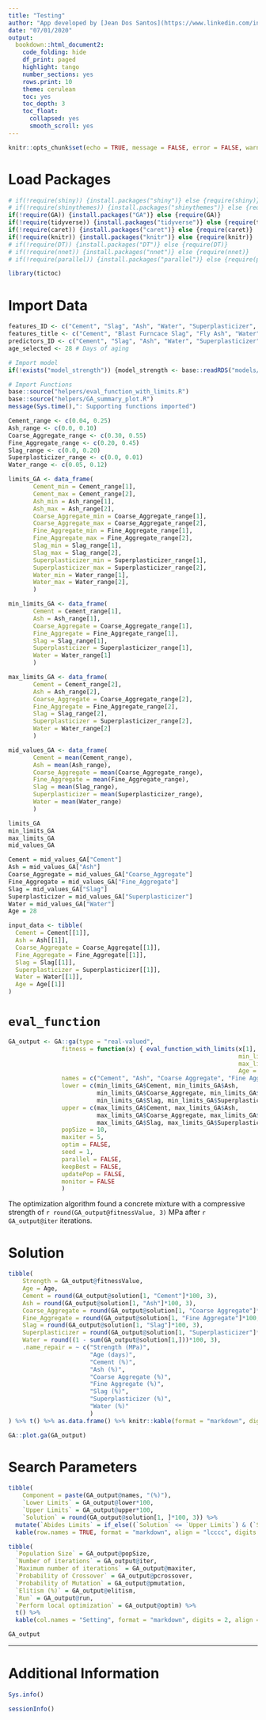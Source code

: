 ---
title: "Testing"
author: "App developed by [Jean Dos Santos](https://www.linkedin.com/in/jeandsantos/)"
date: "07/01/2020"
output: 
  bookdown::html_document2:
    code_folding: hide
    df_print: paged
    highlight: tango
    number_sections: yes
    rows.print: 10
    theme: cerulean
    toc: yes
    toc_depth: 3
    toc_float:
      collapsed: yes
      smooth_scroll: yes
---


```{r setup, include=FALSE}
knitr::opts_chunk$set(echo = TRUE, message = FALSE, error = FALSE, warning = FALSE, comment = NA, fig.align = 'center')
```
# Load Packages

```{r, warning=FALSE, message=FALSE, error=FALSE}
# if(!require(shiny)) {install.packages("shiny")} else {require(shiny)}
# if(!require(shinythemes)) {install.packages("shinythemes")} else {require(shinythemes)}
if(!require(GA)) {install.packages("GA")} else {require(GA)}
if(!require(tidyverse)) {install.packages("tidyverse")} else {require(tidyverse)}
if(!require(caret)) {install.packages("caret")} else {require(caret)}
if(!require(knitr)) {install.packages("knitr")} else {require(knitr)}
# if(!require(DT)) {install.packages("DT")} else {require(DT)}
# if(!require(nnet)) {install.packages("nnet")} else {require(nnet)}
# if(!require(parallel)) {install.packages("parallel")} else {require(parallel)}

library(tictoc)
```


# Import Data

```{r}
features_ID <- c("Cement", "Slag", "Ash", "Water", "Superplasticizer", "Coarse_Aggregate", "Fine_Aggregate", "Age", "Strength")
features_title <- c("Cement", "Blast Furncace Slag", "Fly Ash", "Water", "Superplasticizer", "Coarse Aggregate", "Fine Aggregate", "Age (days)", "Strength (MPa)")
predictors_ID <- c("Cement", "Slag", "Ash", "Water", "Superplasticizer", "Coarse_Aggregate", "Fine_Aggregate")
age_selected <- 28 # Days of aging

# Import model
if(!exists("model_strength")) {model_strength <- base::readRDS("models/avNNet_model.rds")}

# Import Functions
base::source("helpers/eval_function_with_limits.R")
base::source("helpers/GA_summary_plot.R")
message(Sys.time(),": Supporting functions imported")
```

```{r}
Cement_range <- c(0.04, 0.25)
Ash_range <- c(0.0, 0.10)
Coarse_Aggregate_range <- c(0.30, 0.55)
Fine_Aggregate_range <- c(0.20, 0.45)
Slag_range <- c(0.0, 0.20)
Superplasticizer_range <- c(0.0, 0.01)
Water_range <- c(0.05, 0.12)

limits_GA <- data_frame(
       Cement_min = Cement_range[1],
       Cement_max = Cement_range[2],
       Ash_min = Ash_range[1],
       Ash_max = Ash_range[2],
       Coarse_Aggregate_min = Coarse_Aggregate_range[1],
       Coarse_Aggregate_max = Coarse_Aggregate_range[2],
       Fine_Aggregate_min = Fine_Aggregate_range[1],
       Fine_Aggregate_max = Fine_Aggregate_range[2],
       Slag_min = Slag_range[1],
       Slag_max = Slag_range[2],
       Superplasticizer_min = Superplasticizer_range[1],
       Superplasticizer_max = Superplasticizer_range[2],
       Water_min = Water_range[1],
       Water_max = Water_range[2],
       )

min_limits_GA <- data_frame(
       Cement = Cement_range[1],
       Ash = Ash_range[1],
       Coarse_Aggregate = Coarse_Aggregate_range[1],
       Fine_Aggregate = Fine_Aggregate_range[1],
       Slag = Slag_range[1],
       Superplasticizer = Superplasticizer_range[1],
       Water = Water_range[1]
       )

max_limits_GA <- data_frame(
       Cement = Cement_range[2],
       Ash = Ash_range[2],
       Coarse_Aggregate = Coarse_Aggregate_range[2],
       Fine_Aggregate = Fine_Aggregate_range[2],
       Slag = Slag_range[2],
       Superplasticizer = Superplasticizer_range[2],
       Water = Water_range[2]
       )

mid_values_GA <- data_frame(
       Cement = mean(Cement_range),
       Ash = mean(Ash_range),
       Coarse_Aggregate = mean(Coarse_Aggregate_range),
       Fine_Aggregate = mean(Fine_Aggregate_range),
       Slag = mean(Slag_range),
       Superplasticizer = mean(Superplasticizer_range),
       Water = mean(Water_range)
       )

limits_GA
min_limits_GA
max_limits_GA
mid_values_GA
```

```{r}
Cement = mid_values_GA["Cement"]
Ash = mid_values_GA["Ash"]
Coarse_Aggregate = mid_values_GA["Coarse_Aggregate"]
Fine_Aggregate = mid_values_GA["Fine_Aggregate"]
Slag = mid_values_GA["Slag"]
Superplasticizer = mid_values_GA["Superplasticizer"]
Water = mid_values_GA["Water"]
Age = 28

input_data <- tibble(
  Cement = Cement[[1]],
  Ash = Ash[[1]],
  Coarse_Aggregate = Coarse_Aggregate[[1]],
  Fine_Aggregate = Fine_Aggregate[[1]],
  Slag = Slag[[1]],
  Superplasticizer = Superplasticizer[[1]],
  Water = Water[[1]],
  Age = Age[[1]]
)
```

# `eval_function`

```{r}
GA_output <- GA::ga(type = "real-valued",
               fitness = function(x) { eval_function_with_limits(x[1], x[2], x[3], x[4], x[5], x[6], 
                                                                 min_limits_GA = min_limits_GA, 
                                                                 max_limits_GA = max_limits_GA, 
                                                                 Age = Age) },
               names = c("Cement", "Ash", "Coarse Aggregate", "Fine Aggregate", "Slag", "Superplasticizer"),
               lower = c(min_limits_GA$Cement, min_limits_GA$Ash, 
                         min_limits_GA$Coarse_Aggregate, min_limits_GA$Fine_Aggregate, 
                         min_limits_GA$Slag, min_limits_GA$Superplasticizer), 
               upper = c(max_limits_GA$Cement, max_limits_GA$Ash, 
                         max_limits_GA$Coarse_Aggregate, max_limits_GA$Fine_Aggregate, 
                         max_limits_GA$Slag, max_limits_GA$Superplasticizer),
               popSize = 10, 
               maxiter = 5, 
               optim = FALSE, 
               seed = 1, 
               parallel = FALSE,
               keepBest = FALSE,
               updatePop = FALSE,
               monitor = FALSE
               )
```



The optimization algorithm found a concrete mixture with a compressive strength of `r round(GA_output@fitnessValue, 3)` MPa after `r GA_output@iter` iterations.

# Solution

```{r}
tibble(
    Strength = GA_output@fitnessValue,
    Age = Age,
    Cement = round(GA_output@solution[1, "Cement"]*100, 3),
    Ash = round(GA_output@solution[1, "Ash"]*100, 3),
    Coarse_Aggregate = round(GA_output@solution[1, "Coarse Aggregate"]*100, 3),
    Fine_Aggregate = round(GA_output@solution[1, "Fine Aggregate"]*100, 3),
    Slag = round(GA_output@solution[1, "Slag"]*100, 3),
    Superplasticizer = round(GA_output@solution[1, "Superplasticizer"]*100, 3),
    Water = round((1 - sum(GA_output@solution[1,]))*100, 3),
    .name_repair = ~ c("Strength (MPa)",
                       "Age (days)", 
                       "Cement (%)", 
                       "Ash (%)", 
                       "Coarse Aggregate (%)", 
                       "Fine Aggregate (%)", 
                       "Slag (%)", 
                       "Superplasticizer (%)", 
                       "Water (%)"
                       )
) %>% t() %>% as.data.frame() %>% knitr::kable(format = "markdown", digits = 3, align = "c", col.names = "Values", label = "Result of optimization algorithm.")
```

```{r}
GA::plot.ga(GA_output)
```



# Search Parameters

```{r}
tibble(
    Component = paste(GA_output@names, "(%)"),
    `Lower Limits` = GA_output@lower*100,
    `Upper Limits` = GA_output@upper*100,
    `Solution` = round(GA_output@solution[1, ]*100, 3)) %>% 
  mutate(`Abides Limits` = if_else((`Solution` <= `Upper Limits`) & (`Solution` >= `Lower Limits`), TRUE, FALSE)) %>% 
  kable(row.names = TRUE, format = "markdown", align = "lcccc", digits = 3, label = "Limits used for inputs of optimization algorithm.")
```

```{r}
tibble(
  `Population Size` = GA_output@popSize,
  `Number of iterations` = GA_output@iter,
  `Maximum number of iterations` = GA_output@maxiter,
  `Probability of Crossover` = GA_output@pcrossover,
  `Probability of Mutation` = GA_output@pmutation,
  `Elitism (%)` = GA_output@elitism,
  `Run` = GA_output@run, 
  `Perform local optimization` = GA_output@optim) %>% 
  t() %>% 
  kable(col.names = "Setting", format = "markdown", digits = 2, align = "lc", label = "Settings of optimization algorithm.")
```



```{r}
GA_output
```

***

# Additional Information

```{r}
Sys.info()
```

```{r}
sessionInfo()
```









































































































